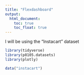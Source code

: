 ```yaml
---
title: "Flexdashboard"
output: 
  html_document:
    toc: true
    toc_float: true
---
```

I will be using the "Instacart" dataset

```r
library(tidyverse)
library(p8105.datasets)
library(plotly)
```

```r
data("instacart")
```

